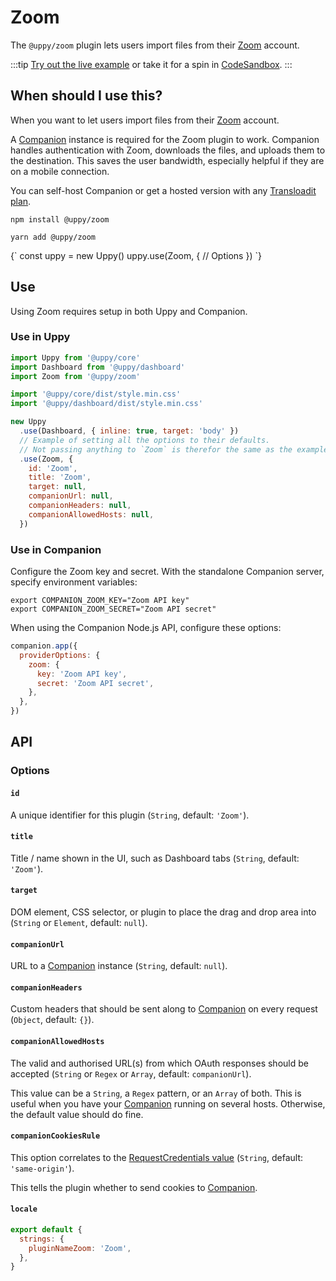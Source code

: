 

# Zoom

The `@uppy/zoom` plugin lets users import files from their [Zoom](https://zoom.com) account.

:::tip
[Try out the live example](/examples) or take it for a spin in [CodeSandbox](https://codesandbox.io/s/uppy-dashboard-xpxuhd).
:::

## When should I use this?

When you want to let users import files from their [Zoom](https://zoom.com) account.

A [Companion](/docs/companion) instance is required for the Zoom plugin to work.
Companion handles authentication with Zoom, downloads the files, and uploads them to the destination.
This saves the user bandwidth, especially helpful if they are on a mobile connection.

You can self-host Companion or get a hosted version with any [Transloadit plan](https://transloadit.com/pricing/).

<Tabs>
  <TabItem value="npm" label="NPM" default>

  ```shell
  npm install @uppy/zoom
  ```

  </TabItem>

  <TabItem value="yarn" label="Yarn">

  ```shell
  yarn add @uppy/zoom
  ```

  </TabItem>

  <TabItem value="cdn" label="CDN">
    <UppyCdnExample>
      {`
        const uppy = new Uppy()
        uppy.use(Zoom, {
          // Options
        })
      `}
    </UppyCdnExample>
  </TabItem>
</Tabs>

## Use

Using Zoom requires setup in both Uppy and Companion.

### Use in Uppy

```js {12-19} showLineNumbers
import Uppy from '@uppy/core'
import Dashboard from '@uppy/dashboard'
import Zoom from '@uppy/zoom'

import '@uppy/core/dist/style.min.css'
import '@uppy/dashboard/dist/style.min.css'

new Uppy
  .use(Dashboard, { inline: true, target: 'body' })
  // Example of setting all the options to their defaults.
  // Not passing anything to `Zoom` is therefor the same as the example below.
  .use(Zoom, {
    id: 'Zoom',
    title: 'Zoom',
    target: null,
    companionUrl: null,
    companionHeaders: null,
    companionAllowedHosts: null,
  })
```

### Use in Companion

Configure the Zoom key and secret. With the standalone Companion server, specify environment variables:

```shell
export COMPANION_ZOOM_KEY="Zoom API key"
export COMPANION_ZOOM_SECRET="Zoom API secret"
```

When using the Companion Node.js API, configure these options:

```js
companion.app({
  providerOptions: {
    zoom: {
      key: 'Zoom API key',
      secret: 'Zoom API secret',
    },
  },
})
```

## API

### Options

#### `id`

A unique identifier for this plugin (`String`, default: `'Zoom'`).

#### `title`

Title / name shown in the UI, such as Dashboard tabs (`String`, default: `'Zoom'`).

#### `target`

DOM element, CSS selector, or plugin to place the drag and drop area into (`String` or `Element`, default: `null`).

#### `companionUrl`

URL to a [Companion](/docs/companion) instance (`String`, default: `null`).

#### `companionHeaders`

Custom headers that should be sent along to [Companion](/docs/companion) on every request (`Object`, default: `{}`).

#### `companionAllowedHosts`

The valid and authorised URL(s) from which OAuth responses should be accepted (`String` or `Regex` or `Array`, default: `companionUrl`).

This value can be a `String`, a `Regex` pattern, or an `Array` of both.
This is useful when you have your [Companion](/docs/companion) running on several hosts. Otherwise, the default value should do fine.

#### `companionCookiesRule`

This option correlates to the [RequestCredentials value](https://developer.mozilla.org/en-US/docs/Web/API/Request/credentials) (`String`, default: `'same-origin'`).

This tells the plugin whether to send cookies to [Companion](/docs/companion).

#### `locale`

```js
export default {
  strings: {
    pluginNameZoom: 'Zoom',
  },
}
```
